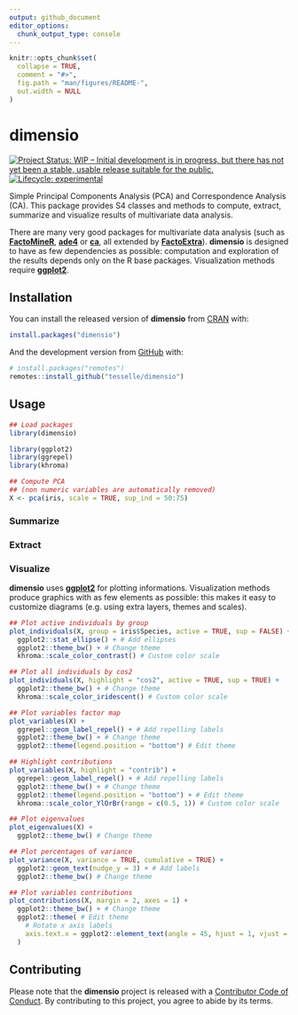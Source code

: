 ```yaml
---
output: github_document
editor_options: 
  chunk_output_type: console
---
```


<!-- README.md is generated from README.Rmd. Please edit that file -->

```r
knitr::opts_chunk$set(
  collapse = TRUE,
  comment = "#>",
  fig.path = "man/figures/README-",
  out.width = NULL
)
```

# dimensio

<!-- badges: start -->
[![Project Status: WIP – Initial development is in progress, but there has not yet been a stable, usable release suitable for the public.](https://www.repostatus.org/badges/latest/wip.svg)](https://www.repostatus.org/#wip)
[![Lifecycle: experimental](https://img.shields.io/badge/lifecycle-experimental-orange.svg)](https://www.tidyverse.org/lifecycle/#experimental)
<!-- badges: end -->

Simple Principal Components Analysis (PCA) and Correspondence Analysis (CA). This package provides S4 classes and methods to compute, extract, summarize and visualize results of multivariate data analysis.

There are many very good packages for multivariate data analysis (such as [**FactoMineR**](http://factominer.free.fr/), [**ade4**](https://pbil.univ-lyon1.fr/ade4/) or [**ca**](https://cran.r-project.org/package=ca), all extended by [**FactoExtra**](https://rpkgs.datanovia.com/factoextra)). **dimensio** is designed to have as few dependencies as possible: computation and exploration of the results depends only on the R base packages. Visualization methods require [**ggplot2**](https://ggplot2.tidyverse.org/).

## Installation

You can install the released version of **dimensio** from [CRAN](https://CRAN.R-project.org) with:

```r
install.packages("dimensio")
```

And the development version from [GitHub](https://github.com/) with:

```r
# install.packages("remotes")
remotes::install_github("tesselle/dimensio")
```

## Usage

```r
## Load packages
library(dimensio)

library(ggplot2)
library(ggrepel)
library(khroma)
```

```r
## Compute PCA
## (non numeric variables are automatically removed)
X <- pca(iris, scale = TRUE, sup_ind = 50:75)
```

### Summarize

### Extract

### Visualize

**dimensio** uses [**ggplot2**](https://github.com/tidyverse/ggplot2) for plotting informations. Visualization methods produce graphics with as few elements as possible: this makes it easy to customize diagrams (e.g. using extra layers, themes and scales).

```r
## Plot active individuals by group
plot_individuals(X, group = iris$Species, active = TRUE, sup = FALSE) +
  ggplot2::stat_ellipse() + # Add ellipses
  ggplot2::theme_bw() + # Change theme
  khroma::scale_color_contrast() # Custom color scale

## Plot all individuals by cos2
plot_individuals(X, highlight = "cos2", active = TRUE, sup = TRUE) +
  ggplot2::theme_bw() + # Change theme
  khroma::scale_color_iridescent() # Custom color scale
```

```r
## Plot variables factor map
plot_variables(X) +
  ggrepel::geom_label_repel() + # Add repelling labels
  ggplot2::theme_bw() + # Change theme
  ggplot2::theme(legend.position = "bottom") # Edit theme

## Highlight contributions
plot_variables(X, highlight = "contrib") +
  ggrepel::geom_label_repel() + # Add repelling labels
  ggplot2::theme_bw() + # Change theme
  ggplot2::theme(legend.position = "bottom") + # Edit theme
  khroma::scale_color_YlOrBr(range = c(0.5, 1)) # Custom color scale
```

```r
## Plot eigenvalues
plot_eigenvalues(X) +
  ggplot2::theme_bw() # Change theme

## Plot percentages of variance
plot_variance(X, variance = TRUE, cumulative = TRUE) +
  ggplot2::geom_text(nudge_y = 3) + # Add labels
  ggplot2::theme_bw() # Change theme

## Plot variables contributions
plot_contributions(X, margin = 2, axes = 1) +
  ggplot2::theme_bw() + # Change theme
  ggplot2::theme( # Edit theme
    # Rotate x axis labels
    axis.text.x = ggplot2::element_text(angle = 45, hjust = 1, vjust = 1)
  )
```

## Contributing
Please note that the **dimensio** project is released with a [Contributor Code of Conduct](https://github.com/tesselle/dimensio/blob/master/.github/CODE_OF_CONDUCT.md). By contributing to this project, you agree to abide by its terms.
